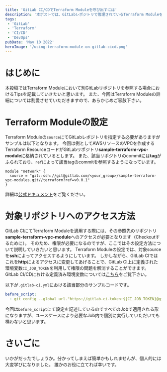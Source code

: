 ```yaml
---
title: 'GitLab CI/CDでTerraform Moduleを呼び出すには'
description: '本ポストでは、GitLabレポジトリで管理されているTerraform ModuleをGitLab CI上から参照する際の方法を記載します。'
tags:
 - 'GitLab'
 - 'Terraform'
 - 'CI/CD'
 - 'DevOps'
pubDate: 'May 10 2022'
heroImage: '/using-terraform-module-on-gitlab-cicd.png'
---
```


# はじめに
本投稿ではTerraform Moduleにおいて別GitLabリポジトリを参照する場合におけるTipsを記載していきたいと思います。
また、今回はTerraform Moduleの詳細については割愛させていただきますので、あらかじめご容赦下さい。

# Terraform Moduleの設定
Terraform Moduleの`source`にてGitLabレポジトリを指定する必要がありますがサンプルは以下となります。
今回は例としてAWSリソースのVPCを作成するTerraform ResourceコードがGitLabリポジトリ**sample-terraform-vpc-module**に格納されているとします。
また、該当リポジトリのcommitには**tag**がふられており、`ref`によって該当tagのcommitを参照するようになっています。

```hcl
module "network" {
  source = "git::ssh://git@gitlab.com/<your_group>/sample-terraform-vpc-modules.git//terraform?ref=v0.0.1"
}
```

詳細は[公式ドキュメント](https://developer.hashicorp.com/terraform/language/modules/sources#generic-git-repository)をご覧ください。

# 対象リポジトリへのアクセス方法
GitLab CIにてTerraform Moduleを適用する際には、その参照先のリポジトリ**sample-terraform-vpc-module**へのアクセスが必要となります（Checkoutするために）。
そのため、権限が必要になるのですが、ここではその設定方法について説明していきたいと思います。
Terraform Moduleの設定では、対象sourceを**ssh**によってアクセスするようにしています。
しかしながら、GitLab CIではこれを**http**によるアクセスに変更してあげることで、GitLab CI上に定義された環境変数`CI_JOB_TOKEN`を利用して権限の問題を解消することができます。
GitLab CI/CDにおける定義済み環境変数については[こちら](https://gitlab-docs.creationline.com/ee/ci/variables/predefined_variables.html)をご覧下さい。

以下が`.gitlab-ci.yml`における該当部分のサンプルコードです。

```yaml
before_script:
  - git config --global url."https://gitlab-ci-token:${CI_JOB_TOKEN}@gitlab.com/<your_group>/sample-terraform-vpc-module.git".insteadOf ssh://git@gitlab.com/<your_group>/sample-terraform-vpc-module.git
```

今回は`before_script`にて設定を記述しているのですべてのJobで適用される形になりますが、ユースケースにより必要なJob内で個別に実行していただいても構わないと思います。

# さいごに
いかがだったでしょうか。分かってしまえば簡単かもしれませんが、個人的には大変学びになりました。
誰かのお役に立てれば幸いです。
